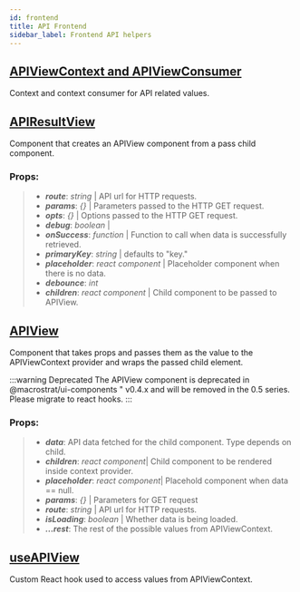 ```yaml
---
id: frontend
title: API Frontend
sidebar_label: Frontend API helpers
---
```


## [APIViewContext and APIViewConsumer](https://github.com/UW-Macrostrat/ui-components/blob/master/src/api/frontend.ts#L16)

Context and context consumer for API related values.

## [APIResultView](https://github.com/UW-Macrostrat/ui-components/blob/master/src/api/frontend.ts#L56)

Component that creates an APIView component from a pass child component.

### Props:

> - _**route**_: _string_ | API url for HTTP requests.
> - _**params**_: _{}_ | Parameters passed to the HTTP GET request.
> - _**opts**_: _{}_ | Options passed to the HTTP GET request.
> - _**debug**_: _boolean_ |
> - _**onSuccess**_: _function_ | Function to call when data is successfully retrieved.
> - _**primaryKey**_: _string_ | defaults to "key."
> - _**placeholder**_: _react component_ | Placeholder component when there is no data.
> - _**debounce**_: _int_
> - _**children**_: _react component_ | Child component to be passed to APIView.

## [APIView](https://github.com/UW-Macrostrat/ui-components/blob/master/src/api/frontend.ts#L132)

Component that takes props and passes them as the value
to the APIViewContext provider and wraps the passed child element.

:::warning Deprecated
The APIView component is deprecated in @macrostrat/ui-components "
v0.4.x and will be removed in the 0.5 series. Please migrate to react hooks.
:::

### Props:

> - _**data**_: API data fetched for the child component. Type depends on child.
> - _**children**_: _react component_| Child component to be rendered inside context provider.
> - _**placeholder**_: _react component_| Placehold component when data == null.
> - _**params**_: _{}_ | Parameters for GET request
> - _**route**_: _string_ | API url for HTTP requests.
> - _**isLoading**_: _boolean_ | Whether data is being loaded.
> - _**...rest**_: The rest of the possible values from APIViewContext.

## [useAPIView](https://github.com/UW-Macrostrat/ui-components/blob/master/src/api/frontend.ts#L171)

Custom React hook used to access values from APIViewContext.
